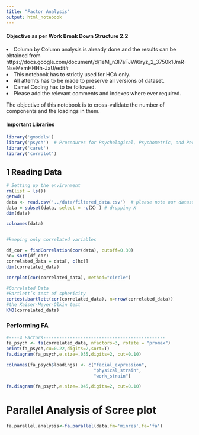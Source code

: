 ```yaml
---
title: "Factor Analysis"
output: html_notebook
---
```


#### Objective as per Work Break Down Structure 2.2

<li> Column by Column analysis is already done and the results can be obtained from https://docs.google.com/document/d/1eM_n3l7aFJWi6ryz_2_3750k1JmR-NseMxmHHHh-JaU/edit# </li>
<li> This notebook has to strictly used for HCA only. </li>
<li> All attemts has to be made to preserve all versions of dataset.</li>
<li> Camel Coding has to be followed.</li>
<li> Please add the relevant comments and indexes where ever required.</li>

The objective of this notebook is to cross-validate the number of components and the loadings in them.

#### Important Libraries
```r
library('gmodels')
library('psych')  # Procedures for Psychological, Psychometric, and Personality Research, used for factor analysis
library('caret')
library('corrplot')

```


## 1 Reading Data

```r
# Setting up the environment
rm(list = ls())
getwd()
data <- read.csv('../data/filtered_data.csv')  # please note our dataset is already scaled
data = subset(data, select = -c(X) ) # dropping X
dim(data)

colnames(data)



```


```r
#keeping only correlated variables

df_cor = findCorrelation(cor(data), cutoff=0.30)
hc= sort(df_cor)
correlated_data = data[, c(hc)]
dim(correlated_data)
```



```r

corrplot(cor(correlated_data), method="circle")
```


```r
#Correlated Data
#Bartlett’s test of sphericity
cortest.bartlett(cor(correlated_data), n=nrow(correlated_data))
#the Kaiser-Meyer-Olkin test
KMO(correlated_data)
```


### Performing FA
```r
#----4 Factors----------------------------------------------
fa_psych <- fa(correlated_data, nfactors=3, rotate = "promax")
print(fa_psych,cu=0.22,digits=2,sort=T)
fa.diagram(fa_psych,e.size=.035,digits=2, cut=0.10)

```

```r
colnames(fa_psych$loadings) <- c("facial_expression",
                                 "physical_strain",
                                 "work_strain")
```


```r
fa.diagram(fa_psych,e.size=.045,digits=2, cut=0.10)

```




# Parallel Analysis of Scree  plot
```r
fa.parallel.analysis<-fa.parallel(data,fm='minres',fa='fa')
```

